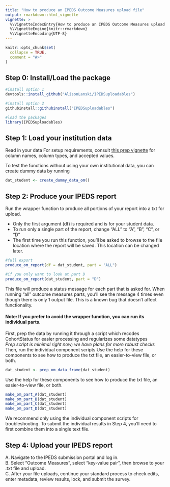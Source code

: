 ```yaml
---
title: "How to produce an IPEDS Outcome Measures upload file"
output: rmarkdown::html_vignette
vignette: >
  %\VignetteIndexEntry{How to produce an IPEDS Outcome Measures upload file}
  %\VignetteEngine{knitr::rmarkdown}
  %\VignetteEncoding{UTF-8}
---
```


```r
knitr::opts_chunk$set(
  collapse = TRUE,
  comment = "#>"
)
```

## Step 0: Install/Load the package
```r
#install option 1
devtools::install_github("AlisonLanski/IPEDSuploadables")

#install option 2
githubinstall::githubinstall("IPEDSuploadables")

#load the packages
library(IPEDSuploadables)
```

## Step 1: Load your institution data

Read in your data 
For setup requirements, consult [this prep vignette](setup_for_om.html) for column names, column types, and accepted values.  
  
To test the functions without using your own institutional data, you can create dummy data by running  

```r
dat_student <- create_dummy_data_om()
```


## Step 2: Produce your IPEDS report

Run the wrapper function to produce all portions of your report into a txt for upload.  

* Only the first argument (df) is required and is for your student data.  
* To run only a single part of the report, change "ALL" to "A", "B", "C", or "D"
* The first time you run this function, you'll be asked to browse to the file location where the report will be saved. This location can be changed later.

```r
#full export
produce_om_report(df = dat_student, part = "ALL")

#if you only want to look at part D
produce_om_report(dat_student, part = "D")
```


This file will produce a status message for each part that is asked for.  When running "all" outcome measures parts, you'll see the message 4 times even though there is only 1 output file.  This is a known bug that doesn't affect functionality.

#### Note: If you prefer to avoid the wrapper function, you can run its individual parts.  

First, prep the data by running it through a script which recodes CohortStatus for easier processing and regularizes some datatypes  
*Prep script is minimal right now; we have plans for more robust checks*
Then, run the individual component scripts
Use the help for these components to see how to produce the txt file, an easier-to-view file, or both.

```r
dat_student <- prep_om_data_frame(dat_student)
```
 
Use the help for these components to see how to produce the txt file, an easier-to-view file, or both.

```r
make_om_part_A(dat_student)
make_om_part_B(dat_student)
make_om_part_C(dat_student)
make_om_part_D(dat_student)
```

We recommend only using the individual component scripts for troubleshooting.  To submit the individual results in Step 4, you'll need to first combine them into a single text file.


## Step 4: Upload your IPEDS report

A. Navigate to the IPEDS submission portal and log in.  
B. Select "Outcome Measures", select "key-value pair", then browse to your .txt file and upload.  
C. After your file uploads, continue your standard process to check edits, enter metadata, review results, lock, and submit the survey.

